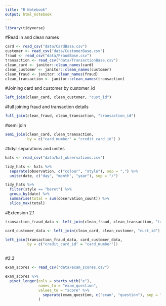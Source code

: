 ```yaml
---
title: "R Notebook"
output: html_notebook
---
```

```r
library(tidyverse)
```

#Read in and clean names
```r
card <- read_csv("data/CardBase.csv")
customer <- read_csv("data/CustomerBase.csv")
fraud <- read_csv("data/FraudBase.csv")
transaction <- read_csv("data/TransactionBase.csv")
clean_card <- janitor::clean_names(card)
clean_customer <- janitor::clean_names(customer)
clean_fraud <- janitor::clean_names(fraud)
clean_transaction <- janitor::clean_names(transaction)
```
#Joining card and customer by customer_id
```r
left_join(clean_card, clean_customer, "cust_id")
```
#full joining fraud and transaction details
```r
full_join(clean_fraud, clean_transaction, "transaction_id")
```
#semi join
```r
semi_join(clean_card, clean_transaction, 
          by = c("card_number" = "credit_card_id") )
```
#tidyr separations and unites
```r
hats <- read_csv("data/hat_observations.csv")

tidy_hats <- hats %>% 
  separate(observation, c("colour", "style"), sep = ",") %>% 
  unite(date, c("day", "month", "year"), sep = "/")

tidy_hats %>% 
  filter(style == "beret") %>% 
  group_by(date) %>% 
  summarise(total = sum(observation_count)) %>% 
  slice_max(total)
```



#Extension 2.1

```r
transaction_fraud_data <- left_join(clean_fraud, clean_transaction, "transaction_id") 

card_customer_data <- left_join(clean_card, clean_customer, "cust_id")

left_join(transaction_fraud_data, card_customer_data, 
          by = c("credit_card_id" = "card_number"))
  

```

#2.2
```r
exam_scores <- read_csv("data/exam_scores.csv")

exam_scores %>% 
  pivot_longer(cols = starts_with("e"),
               names_to = "exam_question",
               values_to = "score" %>% 
                 separate(exam_question, c("exam", "question"), sep = "_")
               )
```


